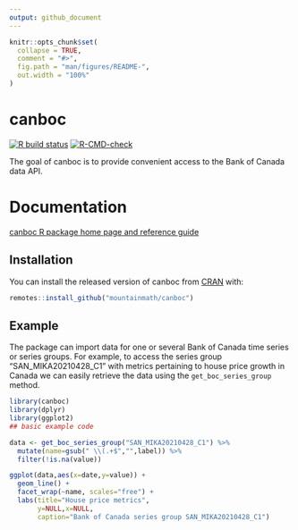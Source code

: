 ```yaml
---
output: github_document
---
```


<!-- README.md is generated from README.Rmd. Please edit that file -->

```r
knitr::opts_chunk$set(
  collapse = TRUE,
  comment = "#>",
  fig.path = "man/figures/README-",
  out.width = "100%"
)
```

# canboc

<!-- badges: start -->
[![R build status](https://github.com/mountainMath/cansim/workflows/R-CMD-check/badge.svg)](https://github.com/mountainMath/cansim/actions)
[![R-CMD-check](https://github.com/mountainMath/canboc/workflows/R-CMD-check/badge.svg)](https://github.com/mountainMath/canboc/actions)
<!-- badges: end -->

The goal of canboc is to provide convenient access to the Bank of Canada data API.

# Documentation
[canboc R package home page and reference guide](https://mountainmath.github.io/canboc/index.html)


## Installation

You can install the released version of canboc from [CRAN](https://CRAN.R-project.org) with:

``` r
remotes::install_github("mountainmath/canboc")
```

## Example

The package can import data for one or several Bank of Canada time series or series groups. For example, to access the series group "SAN_MIKA20210428_C1" with metrics pertaining to house price growth in Canada we can easily retrieve the data using the `get_boc_series_group` method.

```r
library(canboc)
library(dplyr)
library(ggplot2)
## basic example code

data <- get_boc_series_group("SAN_MIKA20210428_C1") %>%
  mutate(name=gsub(" \\(.+$","",label)) %>%
  filter(!is.na(value))

ggplot(data,aes(x=date,y=value)) +
  geom_line() +
  facet_wrap(~name, scales="free") +
  labs(title="House price metrics",
       y=NULL,x=NULL,
       caption="Bank of Canada series group SAN_MIKA20210428_C1")
```

